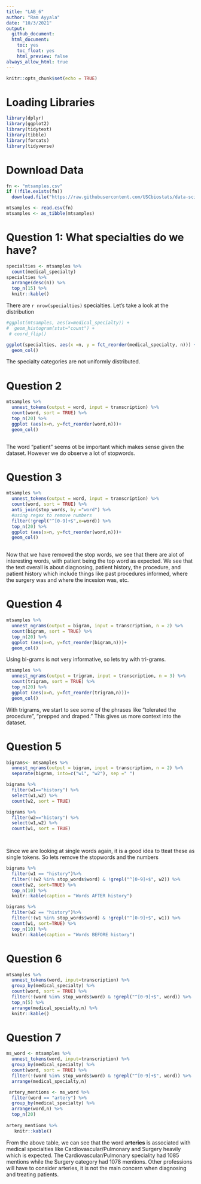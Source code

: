 ---
title: "LAB_6"
author: "Ram Ayyala"
date: "10/3/2021"
output: 
  github_document:
  html_document:
    toc: yes
    toc_float: yes
    html_preview: false
always_allow_html: true
---

```{r setup, include=FALSE}
knitr::opts_chunk$set(echo = TRUE)
```

# Loading Libraries
```{r}
library(dplyr)
library(ggplot2)
library(tidytext)
library(tibble)
library(forcats)
library(tidyverse)
```
# Download Data
```{r get-data}
fn <- "mtsamples.csv"
if (!file.exists(fn))
  download.file("https://raw.githubusercontent.com/USCbiostats/data-science-data/master/00_mtsamples/mtsamples.csv", destfile=fn)

mtsamples <- read.csv(fn)
mtsamples <- as_tibble(mtsamples)
```

# Question 1: What specialties do we have?
```{r dist-of-specialties}
specialties <- mtsamples %>%
  count(medical_specialty)
specialties %>%
  arrange(desc(n)) %>%
  top_n(15) %>%
  knitr::kable()
```
There are `r nrow(specialties)` specialties. Let's take a look at the distribution


```{r}
#ggplot(mtsamples, aes(x=medical_specialty)) +
#  geom_histogram(stat="count") +
 # coord_flip()

ggplot(specialties, aes(x =n, y = fct_reorder(medical_specialty, n))) + 
  geom_col()
```
The specialty categories are not uniformly distributed. 


# Question 2

```{r token-transcript, cache = TRUE}
mtsamples %>%
  unnest_tokens(output = word, input = transcription) %>%
  count(word, sort = TRUE) %>% 
  top_n(20) %>%
  ggplot (aes(x=n, y=fct_reorder(word,n)))+
  geom_col()
  

```

The word "patient" seems ot be important which makes sense given the dataset. However we do observe a lot of stopwords. 

# Question 3
```{r nostop-token-transcript, cache = TRUE}
mtsamples %>%
  unnest_tokens(output = word, input = transcription) %>%
  count(word, sort = TRUE) %>% 
  anti_join(stop_words, by ="word") %>%
  #using regex to remove numbers 
  filter(!grepl("^[0-9]+$",x=word)) %>%
  top_n(20) %>%
  ggplot (aes(x=n, y=fct_reorder(word,n)))+
  geom_col()
  

```
Now that we have removed the stop words, we see that there are alot of interesting words, with patient being the top word as expected. We see that the text overall is about diagnosing, patient history, the procedure, and patient history which include things like past procedures informed, where the surgery was and where the incesion was, etc. 

# Question 4
```{r bigram-transcript, cache=TRUE}
mtsamples %>%
  unnest_ngrams(output = bigram, input = transcription, n = 2) %>%
  count(bigram, sort = TRUE) %>% 
  top_n(20) %>%
  ggplot (aes(x=n, y=fct_reorder(bigram,n)))+
  geom_col()
```
Using bi-grams is not very informative, so lets try with tri-grams.

```{r trigram-transcript, cache=TRUE}
mtsamples %>%
  unnest_ngrams(output = trigram, input = transcription, n = 3) %>%
  count(trigram, sort = TRUE) %>% 
  top_n(20) %>%
  ggplot (aes(x=n, y=fct_reorder(trigram,n)))+
  geom_col()
```

With trigrams, we start to see some of the phrases like "tolerated the procedure", "prepped and draped." This gives us more context into the dataset. 

# Question 5

```{r bigram-history-transcript, cache=TRUE}
bigrams<- mtsamples %>%
  unnest_ngrams(output = bigram, input = transcription, n = 2) %>%
  separate(bigram, into=c("w1", "w2"), sep =" ")

bigrams %>%
  filter(w1=="history") %>%
  select(w1,w2) %>%
  count(w2, sort = TRUE)

bigrams %>%
  filter(w2=="history") %>%
  select(w1,w2) %>%
  count(w1, sort = TRUE)

  
```
Since we are looking at single words again, it is a good idea to tteat these as single tokens. So lets remove the stopwords and the numbers 

```{r history-wo-stop}
bigrams %>%
  filter(w1 == "history")%>%
  filter(!(w2 %in% stop_words$word) & !grepl("^[0-9]+$", w2)) %>% 
  count(w2, sort=TRUE) %>%
  top_n(10) %>% 
  knitr::kable(caption = "Words AFTER history")

bigrams %>%
  filter(w2 == "history")%>%
  filter(!(w1 %in% stop_words$word) & !grepl("^[0-9]+$", w1)) %>% 
  count(w1, sort=TRUE) %>%
  top_n(10) %>% 
  knitr::kable(caption = "Words BEFORE history")
```



# Question 6
```{r top-per-specialty}
mtsamples %>%
  unnest_tokens(word, input=transcription) %>% 
  group_by(medical_specialty) %>% 
  count(word, sort = TRUE) %>%
  filter(!(word %in% stop_words$word) & !grepl("^[0-9]+$", word)) %>%
  top_n(5) %>%
  arrange(medical_specialty,n) %>%
  knitr::kable()
```

# Question 7

```{r, cache=TRUE}
ms_word <- mtsamples %>%
  unnest_tokens(word, input=transcription) %>% 
  group_by(medical_specialty) %>% 
  count(word, sort = TRUE) %>%
  filter(!(word %in% stop_words$word) & !grepl("^[0-9]+$", word)) %>%
  arrange(medical_specialty,n)

 artery_mentions <- ms_word %>%
  filter(word == "artery") %>%
  group_by(medical_specialty) %>%
  arrange(word,n) %>%
  top_n(20)
  
artery_mentions %>%
   knitr::kable()
```
From the above table, we can see that the word **arteries** is associated with medical specialties like Cardiovascular/Pulmonary and Surgery heavily which is expected. The Cardiovascular/Pulmonary speciality had 1085 mentions while the Surgery category had 1078 mentions. Other professions will have to consider arteries, it is not the main concern when diagnosing and treating patients. 


